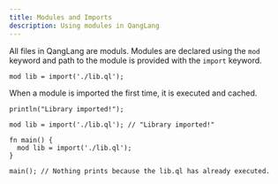 ---
title: Modules and Imports
description: Using modules in QangLang
---

All files in QangLang are moduls. Modules are declared using the `mod` keyword and path to the module is provided with the `import` keyword.

```ql
mod lib = import('./lib.ql');
```

When a module is imported the first time, it is executed and cached.

```ql title="lib.ql"
println("Library imported!");
```

```ql title="main.ql"
mod lib = import('./lib.ql'); // "Library imported!"

fn main() {
  mod lib = import('./lib.ql');
}

main(); // Nothing prints because the lib.ql has already executed.
```
